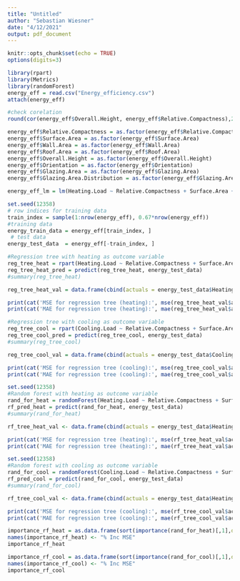 ```yaml
---
title: "Untitled"
author: "Sebastian Wiesner"
date: "4/12/2021"
output: pdf_document
---
```


```r
knitr::opts_chunk$set(echo = TRUE)
options(digits=3)
```


```r
library(rpart)
library(Metrics)
library(randomForest)
energy_eff = read.csv("Energy_efficiency.csv")
attach(energy_eff)
```


```r
#check corelation
round(cor(energy_eff$Overall.Height, energy_eff$Relative.Compactness),2)

energy_eff$Relative.Compactness = as.factor(energy_eff$Relative.Compactness)
energy_eff$Surface.Area = as.factor(energy_eff$Surface.Area)
energy_eff$Wall.Area = as.factor(energy_eff$Wall.Area)
energy_eff$Roof.Area = as.factor(energy_eff$Roof.Area)
energy_eff$Overall.Height = as.factor(energy_eff$Overall.Height)
energy_eff$Orientation = as.factor(energy_eff$Orientation)
energy_eff$Glazing.Area = as.factor(energy_eff$Glazing.Area)
energy_eff$Glazing.Area.Distribution = as.factor(energy_eff$Glazing.Area.Distribution)

energy_eff_lm = lm(Heating.Load ~ Relative.Compactness + Surface.Area + Wall.Area + Roof.Area + Overall.Height + Orientation + Glazing.Area + Glazing.Area.Distribution, data = energy_eff)
```

```r
set.seed(12358)
# row indices for training data
train_index = sample(1:nrow(energy_eff), 0.67*nrow(energy_eff))
#training data
energy_train_data = energy_eff[train_index, ]
 # test data
energy_test_data  = energy_eff[-train_index, ]
```


```r
#Regression tree with heating as outcome variable
reg_tree_heat = rpart(Heating.Load ~ Relative.Compactness + Surface.Area + Wall.Area + Roof.Area + Overall.Height + Orientation + Glazing.Area + Glazing.Area.Distribution, data = energy_train_data)
reg_tree_heat_pred = predict(reg_tree_heat, energy_test_data) 
#summary(reg_tree_heat)

reg_tree_heat_val = data.frame(cbind(actuals = energy_test_data$Heating.Load, predicteds = reg_tree_heat_pred))
```


```r
print(cat('MSE for regression tree (heating):', mse(reg_tree_heat_val$actuals, reg_tree_heat_val$predicteds)))
print(cat('MAE for regression tree (heating):', mae(reg_tree_heat_val$actuals, reg_tree_heat_val$predicteds)))
```
```r
#Regression tree with cooling as outcome variable
reg_tree_cool = rpart(Cooling.Load ~ Relative.Compactness + Surface.Area + Wall.Area + Roof.Area + Overall.Height + Orientation + Glazing.Area + Glazing.Area.Distribution, data = energy_train_data)
reg_tree_cool_pred = predict(reg_tree_cool, energy_test_data) 
#summary(reg_tree_cool)

reg_tree_cool_val = data.frame(cbind(actuals = energy_test_data$Cooling.Load, predicteds = reg_tree_cool_pred))
```


```r
print(cat('MSE for regression tree (cooling):', mse(reg_tree_cool_val$actuals, reg_tree_cool_val$predicteds)))
print(cat('MAE for regression tree (cooling):', mae(reg_tree_cool_val$actuals, reg_tree_cool_val$predicteds)))
```


```r
set.seed(12358)
#Random forest with heating as outcome variable
rand_for_heat = randomForest(Heating.Load ~ Relative.Compactness + Surface.Area + Wall.Area + Roof.Area + Overall.Height + Orientation + Glazing.Area + Glazing.Area.Distribution, data = energy_train_data, importance = TRUE, ntree=1000)
rf_pred_heat = predict(rand_for_heat, energy_test_data) 
#summary(rand_for_heat)

rf_tree_heat_val <- data.frame(cbind(actuals = energy_test_data$Heating.Load, predicteds = rf_pred_heat))  # actuals_predicteds dataframe for Heating.Load
```

```r
print(cat('MSE for regression tree (heating):', mse(rf_tree_heat_val$actuals, rf_tree_heat_val$predicteds)))
print(cat('MAE for regression tree (heating):', mae(rf_tree_heat_val$actuals, rf_tree_heat_val$predicteds)))
```

```r
set.seed(12358)
#Random forest with cooling as outcome variable
rand_for_cool = randomForest(Cooling.Load ~ Relative.Compactness + Surface.Area + Wall.Area + Roof.Area + Overall.Height + Orientation + Glazing.Area + Glazing.Area.Distribution, data = energy_train_data, importance = TRUE, ntree=1000)
rf_pred_cool = predict(rand_for_cool, energy_test_data) 
#summary(rand_for_cool)

rf_tree_cool_val <- data.frame(cbind(actuals = energy_test_data$Heating.Load, predicteds = rf_pred_cool))  # actuals_predicteds dataframe for Heating.Load
```

```r
print(cat('MSE for regression tree (cooling):', mse(rf_tree_cool_val$actuals, rf_tree_cool_val$predicteds)))
print(cat('MAE for regression tree (cooling):', mae(rf_tree_cool_val$actuals, rf_tree_cool_val$predicteds)))
```

```r
importance_rf_heat = as.data.frame(sort(importance(rand_for_heat)[,1],decreasing = TRUE),optional = T)
names(importance_rf_heat) <- "% Inc MSE"
importance_rf_heat
```

```r
importance_rf_cool = as.data.frame(sort(importance(rand_for_cool)[,1],decreasing = TRUE),optional = T)
names(importance_rf_cool) <- "% Inc MSE"
importance_rf_cool
```

